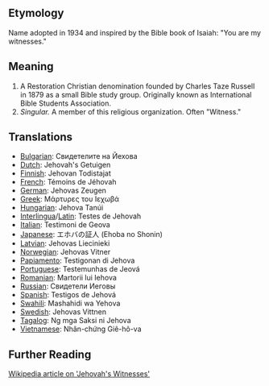 == Etymology ==

Name adopted in 1934 and inspired by the Bible book of Isaiah: "You are my witnesses."

== Meaning ==

#A Restoration Christian denomination founded by Charles Taze Russell in 1879 as a small Bible study group. Originally known as International Bible Students Association.
#''Singular.'' A member of this religious organization. Often "Witness."

== Translations ==

*[[Bulgarian]]: Свидетелите на Йехова
*[[Dutch]]: Jehovah's Getuigen
*[[Finnish]]: Jehovan Todistajat
*[[French]]: Témoins de Jéhovah
*[[German]]: Jehovas Zeugen
*[[Greek]]: Μάρτυρες του Ιεχωβά
*[[Hungarian]]: Jehova Tanúi
*[[Interlingua]]/[[Latin]]: Testes de Jehovah
*[[Italian]]: Testimoni de Geova
*[[Japanese]]: エホバの証人 (Ehoba no Shonin)
*[[Latvian]]: Jehovas Liecinieki
*[[Norwegian]]: Jehovas Vitner
*[[Papiamento]]: Testigonan di Jehova
*[[Portuguese]]: Testemunhas de Jeová
*[[Romanian]]: Martorii lui Iehova
*[[Russian]]: Свидетели Иеговы
*[[Spanish]]: Testigos de Jehová
*[[Swahili]]: Mashahidi wa Yehova
*[[Swedish]]: Jehovas Vittnen
*[[Tagalog]]: Ng mga Saksi ni Jehova
*[[Vietnamese]]: Nhân-chứng Giê-hô-va

== Further Reading ==

[http://en.wikipedia.org/wiki/Jehovah's_Witnesses/ Wikipedia article on 'Jehovah's Witnesses']